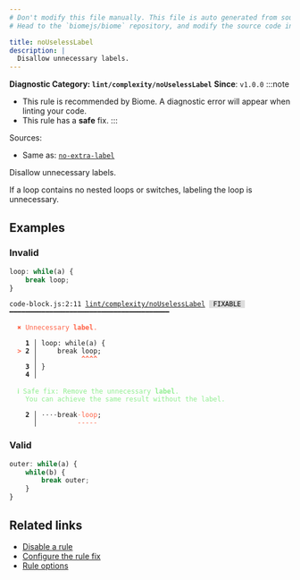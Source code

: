 ```yaml
---
# Don't modify this file manually. This file is auto generated from source, and you will lose your changes next time the website is built.
# Head to the `biomejs/biome` repository, and modify the source code in there.

title: noUselessLabel
description: |
  Disallow unnecessary labels.
---
```


**Diagnostic Category: `lint/complexity/noUselessLabel`**
<Tabs>
<TabItem label="JavaScript (and super languages)" icon="seti:javascript">
**Since**: `v1.0.0`
:::note
- This rule is recommended by Biome. A diagnostic error will appear when linting your code.
- This rule has a **safe** fix.
:::

Sources: 
- Same as: <a href="https://eslint.org/docs/latest/rules/no-extra-label" target="_blank"><code>no-extra-label</code></a>

Disallow unnecessary labels.

If a loop contains no nested loops or switches, labeling the loop is unnecessary.

## Examples

### Invalid

```js
loop: while(a) {
    break loop;
}
```

<pre class="language-text"><code class="language-text">code-block.js:2:11 <a href="https://biomejs.dev/linter/rules/no-useless-label">lint/complexity/noUselessLabel</a> <span style="color: #000; background-color: #ddd;"> FIXABLE </span> ━━━━━━━━━━━━━━━━━━━━━━━━━━━━━━━━━━━━━━━━<br /><br />  <strong><span style="color: Tomato;">✖</span></strong> <span style="color: Tomato;">Unnecessary </span><span style="color: Tomato;"><strong>label</strong></span><span style="color: Tomato;">.</span><br />  <br />    <strong>1 │ </strong>loop: while(a) &#123;<br />  <strong><span style="color: Tomato;">&gt;</span></strong> <strong>2 │ </strong>    break loop;<br />   <strong>   │ </strong>          <strong><span style="color: Tomato;">^</span></strong><strong><span style="color: Tomato;">^</span></strong><strong><span style="color: Tomato;">^</span></strong><strong><span style="color: Tomato;">^</span></strong><br />    <strong>3 │ </strong>&#125;<br />    <strong>4 │ </strong><br />  <br />  <strong><span style="color: lightgreen;">ℹ</span></strong> <span style="color: lightgreen;">Safe fix</span><span style="color: lightgreen;">: </span><span style="color: lightgreen;">Remove the unnecessary </span><span style="color: lightgreen;"><strong>label</strong></span><span style="color: lightgreen;">.<br /></span>    <span style="color: lightgreen;">You can achieve the same result without the label.</span><br />  <br />  <strong>  2 │ </strong><span style="opacity: 0.8;">·</span><span style="opacity: 0.8;">·</span><span style="opacity: 0.8;">·</span><span style="opacity: 0.8;">·</span>break<span style="opacity: 0.8;"><span style="color: Tomato;">·</span></span><span style="color: Tomato;">l</span><span style="color: Tomato;">o</span><span style="color: Tomato;">o</span><span style="color: Tomato;">p</span>;<br />  <strong>    │ </strong>         <span style="color: Tomato;">-</span><span style="color: Tomato;">-</span><span style="color: Tomato;">-</span><span style="color: Tomato;">-</span><span style="color: Tomato;">-</span> <br /></code></pre>

### Valid

```js
outer: while(a) {
    while(b) {
        break outer;
    }
}
```

## Related links

- [Disable a rule](/linter/#disable-a-lint-rule)
- [Configure the rule fix](/linter#configure-the-rule-fix)
- [Rule options](/linter/#rule-options)

</TabItem>
</Tabs>

